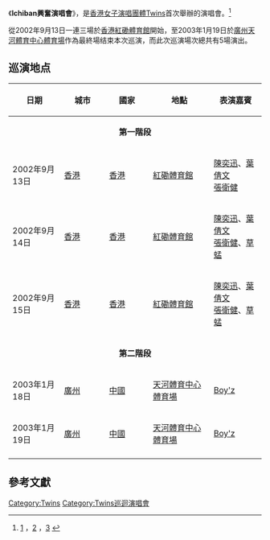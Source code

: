 {{Infobox concert tour |
  | concert_tour_name = Ichiban興奮演唱會
  | image = Ichiban 2002.jpeg
  | image_caption = 
  | artist = Twins
  | location = 
  | locations = 
  | type = 
  | album = 
  | start_date = 2002年9月13日
  | end_date = 2003年1月19日
  | number_of_legs = 2
  | number_of_shows = 5
  | last_tour = 
  | this_tour = '''Ichiban興奮演唱會'''<br />(2002-2003)
  | next_tour = '''[[零四好玩演唱會|零四好玩演唱會]]'''<br />(2003-2004)
}}

《'''Ichiban興奮演唱會'''》，是[[香港|香港]][[女子演唱團體|女子演唱團體]][[Twins|Twins]]首次舉辦的演唱會。<ref>[http://gd.sohu.com/20020914/n221324030.shtml] {{Wayback|url=http://gd.sohu.com/20020914/n221324030.shtml |date=20210624202548 }}，[http://ent.sina.com.cn/m/2002-12-28/1005122545.html?from=wap] {{Wayback|url=http://ent.sina.com.cn/m/2002-12-28/1005122545.html?from=wap |date=20210624210518 }}，[http://ent.sina.com.cn/p/i/2002-08-23/114297016.html?from=wap] {{Wayback|url=http://ent.sina.com.cn/p/i/2002-08-23/114297016.html?from=wap |date=20210624204916 }}</ref>

從2002年9月13日一連三場於[[香港|香港]][[紅磡體育館|紅磡體育館]]開始，至2003年1月19日於[[廣州|廣州]][[天河體育中心|天河體育中心體育場]]作為最終場结束本次巡演，而此次巡演場次總共有5場演出。

== 巡演地点 ==
{| class="wikitable"
|- bgcolor="#CCCCCC"
! width="135" rowspan="1"| 日期
! width="135" rowspan="1"| 城市
! width="130" rowspan="1"| 國家
! width="200" rowspan="1"| 地點
! width="135" rowspan="1"| 表演嘉賓
|- bgcolor="#DDDDDD"
| colspan=6 align=center | '''第一階段'''
|-
|align="left" |2002年9月13日
|align="left" |[[香港|香港]]
|align="left" |{{flagicon|HKG}} [[香港|香港]]
|align="left" |[[紅磡體育館|紅磡體育館]]
|align="left" |[[陳奕迅|陳奕迅]]、[[葉倩文|葉倩文]]<br/>[[張衛健|張衛健]]
|-
|align="left" |2002年9月14日
|align="left" |[[香港|香港]]
|align="left" |{{flagicon|HKG}} [[香港|香港]]
|align="left" |[[紅磡體育館|紅磡體育館]]
|align="left" |[[陳奕迅|陳奕迅]]、[[葉倩文|葉倩文]]<br/>[[張衛健|張衛健]]、[[草蜢|草蜢]]
|-
|align="left" |2002年9月15日
|align="left" |[[香港|香港]]
|align="left" |{{flagicon|HKG}} [[香港|香港]]
|align="left" |[[紅磡體育館|紅磡體育館]]
|align="left" |[[陳奕迅|陳奕迅]]、[[葉倩文|葉倩文]]<br/>[[張衛健|張衛健]]、[[草蜢|草蜢]]
|- bgcolor="#DDDDDD"
| colspan=6 align=center | '''第二階段'''
|-
|align="left" |2003年1月18日
|align="left" |[[廣州|廣州]]
|align="left" |{{flagicon|China}} [[中國|中國]]
|align="left" |[[天河體育中心|天河體育中心體育場]]
|align="left" |[[Boy'z|Boy'z]]
|-
|align="left" |2003年1月19日
|align="left" |[[廣州|廣州]]
|align="left" |{{flagicon|China}} [[中國|中國]]
|align="left" |[[天河體育中心|天河體育中心體育場]]
|align="left" |[[Boy'z|Boy'z]]
|-
|}

== 參考文獻 ==
{{reflist}}

{{香港娱乐人物小作品}}
{{Twins}}

[[Category:Twins|Category:Twins]]
[[Category:Twins巡迴演唱會|Category:Twins巡迴演唱會]]